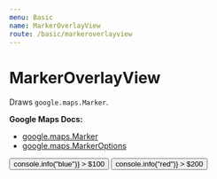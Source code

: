 ```yaml
---
menu: Basic
name: MarkerOverlayView
route: /basic/markeroverlayview
---
```




# MarkerOverlayView

Draws `google.maps.Marker`.

**Google Maps Docs:**

- [google.maps.Marker](https://developers.google.com/maps/documentation/javascript/reference#Marker)
- [google.maps.MarkerOptions](https://developers.google.com/maps/documentation/javascript/reference#MarkerOptions)

<Playground>
  <DocsMap>
    <MarkerOverlayView position={{ lat: 36, lng: -121.3 }}>
      <button
        key={"blue"}
        style={{ color: "blue" }}
        onClick={() => console.info("blue")}
      >
        $100
      </button>
    </MarkerOverlayView>
    <MarkerOverlayView position={{ lat: 36, lng: -121 }}>
      <button
        key={"red"}
        style={{ color: "red" }}
        onClick={() => console.info("red")}
      >
        $200
      </button>
    </MarkerOverlayView>
  </DocsMap>
</Playground>

<PropsTable of={MarkerOverlayView} />

